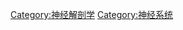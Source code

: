 {{Commonscat|Peripheral nervous system}}

[[Category:神经解剖学|Category:神经解剖学]]
[[Category:神经系统|Category:神经系统]]